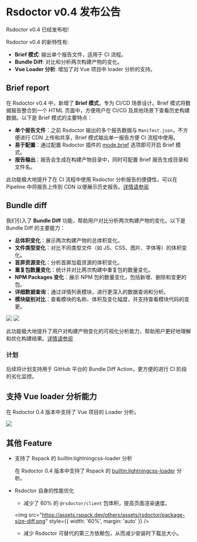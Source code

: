 # Rsdoctor v0.4 发布公告

Rsdoctor v0.4 已经发布啦!

Rsdoctor v0.4 的新特性有:

- **Brief 模式**: 输出单个报告文件，适用于 CI 流程。
- **Bundle Diff**: 对比和分析两次构建产物的变化。
- **Vue Loader 分析**: 增加了对 Vue 项目中 loader 分析的支持。

## Brief report

在 Rsdoctor v0.4 中，新增了 **Brief 模式**，专为 CI/CD 场景设计。Brief 模式将数据报告整合到一个 HTML 页面中，方便用户在 CI/CD 及其他场景下查看历史构建数据。以下是 Brief 模式的主要特点：

- **单个报告文件**：之前 Rsdoctor 输出的多个报告数据与 `Manifest.json`，不方便进行 CDN 上传和共享，Brief 模式输出单一报告方便 CI 流程中使用。
- **易于配置**：通过配置 Rsdoctor 插件的 [mode.brief](/config/options/options#mode) 选项即可开启 Brief 模式。
- **报告输出**：报告会生成在构建产物目录中，同时可配置 Brief 报告生成目录和文件名。

此功能极大地提升了在 CI 流程中使用 Rsdoctor 分析报告的便捷性，可以在 Pipeline 中将报告上传到 CDN 以便展示历史报告。[详情请参阅](/guide/start/cicd)

## Bundle diff


<Badge text="Version: 0.4.5" type="warning" />

我们引入了 **Bundle Diff** 功能，帮助用户对比分析两次构建产物的变化。以下是 Bundle Diff 的主要能力：

- **总体积变化**：展示两次构建产物的总体积变化。
- **文件类型变化**：对比不同类型文件（如 JS、CSS、图片、字体等）的体积变化。
- **首屏资源变化**：分析首屏加载资源的体积变化。
- **重复包数量变化**：统计并对比两次构建中重复包的数量变化。
- **NPM Packages 变化**：展示 NPM 包的数量变化，包括新增、删除和变更的包。
- **详细数据查询**：通过详情列表模块，进行更深入的数据查询和分析。
- **模块级别对比**：查看模块的名称、体积及变化幅度，并支持查看模块代码的变更。

<div style={{ display: 'flex', justifyContent: 'space-between' }}>
  <img
    src="https://assets.rspack.dev/others/assets/rsdoctor/bundle-diff-cards.png"
    style={{ width: '48%' }}
  />
  <img
    src="https://assets.rspack.dev/others/assets/rsdoctor/bundle-diff-module-list.png"
    style={{ width: '48%' }}
  />
</div>

此功能极大地提升了用户对构建产物变化的可视化分析能力，帮助用户更好地理解和优化构建结果。[详情请参阅](/guide/usage/bundle-diff)

### 计划

后续将计划支持用于 GitHub 平台的 Bundle Diff Action，更方便的进行 CI 阶段的劣化监控。

## 支持 Vue loader 分析能力

<Badge text="Version: 0.4.5" type="warning" />

在 Rsdoctor 0.4 版本中支持了 Vue 项目的 Loader 分析。

<img src="https://assets.rspack.dev/others/assets/rsdoctor/vue-loader.png" />

## 其他 Feature

- 支持了 Rspack 的 builtin:lightningcss-loader 分析

  在 Rsdoctor 0.4 版本中支持了 Rspack 的 [builtin:lightningcss-loader](https://rspack.dev/guide/features/builtin-lightningcss-loader#builtin-lightningcss-loader) 分析。

- Rsdoctor 自身的性能优化

  - 减少了 60% 的 `@rsdoctor/client` 包体积，提高页面渲染速度。

  <img
    src="https://assets.rspack.dev/others/assets/rsdoctor/package-size-diff.png"
    style={{ width: '60%', margin: 'auto' }}
  />

  - 减少 Rsdoctor 可替代的第三方依赖包，从而减少安装时下载总大小。
